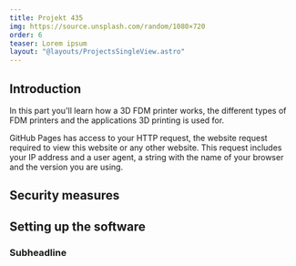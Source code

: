 ```yaml
---
title: Projekt 435
img: https://source.unsplash.com/random/1080×720
order: 6
teaser: Lorem ipsum
layout: "@layouts/ProjectsSingleView.astro"
---
```


## Introduction

In this part you'll learn how a 3D FDM printer works, the different types of FDM printers and the applications 3D printing is used for.

GitHub Pages has access to your HTTP request, the website request required to view this website or any other website. This request includes your IP address and a user agent, a string with the name of your browser and the version you are using.

## Security measures

## Setting up the software

### Subheadline